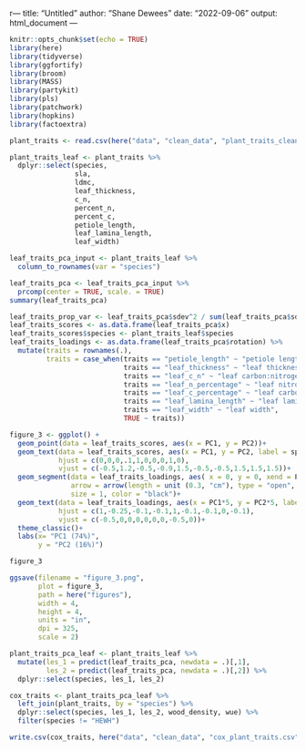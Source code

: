 r---
title: "Untitled"
author: "Shane Dewees"
date: "2022-09-06"
output: html_document
---

```r
knitr::opts_chunk$set(echo = TRUE)
library(here)
library(tidyverse)
library(ggfortify)
library(broom)
library(MASS)
library(partykit)
library(pls)
library(patchwork)
library(hopkins)
library(factoextra)
```

```r
plant_traits <- read.csv(here("data", "clean_data", "plant_traits_clean.csv")) 
```


```r
plant_traits_leaf <- plant_traits %>% 
  dplyr::select(species,
                sla,
                ldmc,
                leaf_thickness,
                c_n,
                percent_n,
                percent_c,
                petiole_length,
                leaf_lamina_length,
                leaf_width)

leaf_traits_pca_input <- plant_traits_leaf %>% 
  column_to_rownames(var = "species")

leaf_traits_pca <- leaf_traits_pca_input %>% 
  prcomp(center = TRUE, scale. = TRUE)
summary(leaf_traits_pca)

leaf_traits_prop_var <- leaf_traits_pca$sdev^2 / sum(leaf_traits_pca$sdev^2)
leaf_traits_scores <- as.data.frame(leaf_traits_pca$x)
leaf_traits_scores$species <- plant_traits_leaf$species
leaf_traits_loadings <- as.data.frame(leaf_traits_pca$rotation) %>% 
  mutate(traits = rownames(.),
         traits = case_when(traits == "petiole_length" ~ "petiole length",
                            traits == "leaf_thickness" ~ "leaf thickness",
                            traits == "leaf_c_n" ~ "leaf carbon:nitrogen",
                            traits == "leaf_n_percentage" ~ "leaf nitrogen",
                            traits == "leaf_c_percentage" ~ "leaf carbon",
                            traits == "leaf_lamina_length" ~ "leaf lamina length",
                            traits == "leaf_width" ~ "leaf width",
                            TRUE ~ traits))

figure_3 <- ggplot() +
  geom_point(data = leaf_traits_scores, aes(x = PC1, y = PC2))+
  geom_text(data = leaf_traits_scores, aes(x = PC1, y = PC2, label = species), color = "darkgrey",
            hjust = c(0,0,0,.1,1,0,0,0,1,0),
            vjust = c(-0.5,1.2,-0.5,-0.9,1.5,-0.5,-0.5,1.5,1.5,1.5))+
  geom_segment(data = leaf_traits_loadings, aes( x = 0, y = 0, xend = PC1*5, yend = PC2*5),
               arrow = arrow(length = unit (0.3, "cm"), type = "open", angle = 25),
               size = 1, color = "black")+
  geom_text(data = leaf_traits_loadings, aes(x = PC1*5, y = PC2*5, label = traits),
            hjust = c(1,-0.25,-0.1,-0.1,1,-0.1,-0.1,0,-0.1),
            vjust = c(-0.5,0,0,0,0,0,0,-0.5,0))+
  theme_classic()+
  labs(x= "PC1 (74%)",
       y = "PC2 (16%)")

figure_3

ggsave(filename = "figure_3.png",
       plot = figure_3,
       path = here("figures"),
       width = 4,
       height = 4,
       units = "in",
       dpi = 325,
       scale = 2)
```


```r
plant_traits_pca_leaf <- plant_traits_leaf %>% 
  mutate(les_1 = predict(leaf_traits_pca, newdata = .)[,1],
         les_2 = predict(leaf_traits_pca, newdata = .)[,2]) %>% 
  dplyr::select(species, les_1, les_2)

cox_traits <- plant_traits_pca_leaf %>% 
  left_join(plant_traits, by = "species") %>% 
  dplyr::select(species, les_1, les_2, wood_density, wue) %>% 
  filter(species != "HEWH")

write.csv(cox_traits, here("data", "clean_data", "cox_plant_traits.csv"), row.names = F)
```


